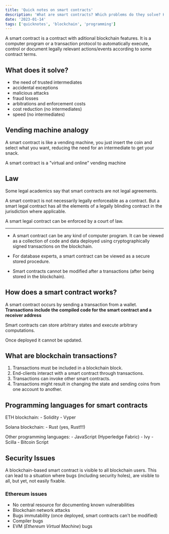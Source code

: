 ```yaml
---
title: 'Quick notes on smart contracts'
description: 'What are smart contracts? Which problems do they solve? How do they work? What are the programming languages for smart contracts? What are the security issues?'
date: '2023-01-14'
tags: ['quicknotes', 'blockchain', 'programming']
---
```


A smart contract is a contract with aditional blockchain features. It is a computer program or a transaction protocol to automatically execute, control or document legally relevant actions/events according to some contract terms.

## What does it solve?

- the need of trusted intermediates
- accidental exceptions
- malicious attacks
- fraud losses
- arbitrations and enforcement costs
- cost reduction (no intermediates)
- speed (no intermediates)

## Vending machine analogy

A smart contract is like a vending machine, you just insert the coin and select what you want, reducing the need for an intermediate to get your snack.

A smart contract is a "virtual and online" vending machine

## Law

Some legal academics say that smart contracts are not legal agreements.

A smart contract is not necessarily legally enforceable as a contract. But a smart legal contract has all the elements of a legally blinding contract in the jurisdiction where applicable.

A smart legal contract can be enforced by a court of law.

-------------------------------------------------------

- A smart contract can be any kind of computer program. It can be viewed as a collection of code and data deployed using cryptographically signed transactions on the blockchain.

- For database experts, a smart contract can be viewed as a secure stored procedure.

- Smart contracts cannot be modified after a transactions (after being stored in the blockchain).

## How does a smart contract works?

A smart contract occurs by sending a transaction from a wallet. **Transactions include the compiled code for the smart contract and a receiver address**

Smart contracts can store arbitrary states and execute arbitrary computations.

Once deployed it cannot be updated.

## What are blockchain transactions?

1. Transactions must be included in a blockchain block.
2. End-clients interact with a smart contract through transactions.
3. Transactions can invoke other smart contracts.
4. Transactions might result in changing the state and sending coins from one account to another.

## Programming languages for smart contracts

ETH blockchain:
	- Solidity
	- Vyper

Solana blockchain:
	- Rust (yes, Rust!!!)

Other programming languages:
	- JavaScript (Hyperledge Fabric)
	- Ivy
	- Scilla
	- Bitcoin Script

## Security Issues

A blockchain-based smart contract is visible to all blockchain users. This can lead to a situation where bugs (including security holes), are visible to all, but yet, not easily fixable.

### Ethereum issues

- No central resource for documenting known vulnerabilities
- Blockchain network attacks
- Bugs immutability (once deployed, smart contracts can't be modified)
- Compiler bugs
- EVM (*Ethereum Virtual Machine*) bugs
